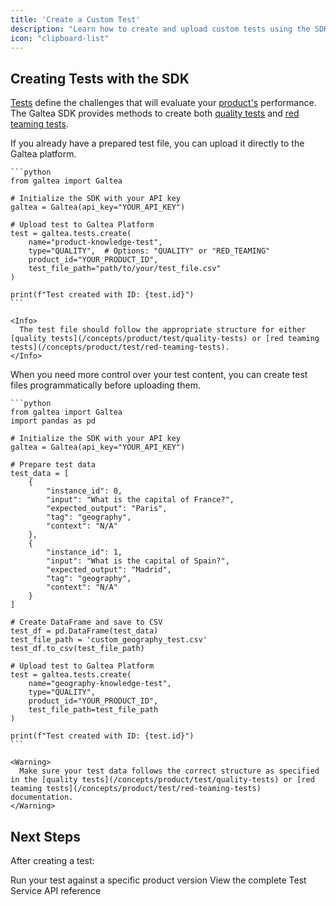 ```yaml
---
title: 'Create a Custom Test'
description: "Learn how to create and upload custom tests using the SDK"
icon: "clipboard-list"
---
```


## Creating Tests with the SDK

[Tests](/concepts/product/test) define the challenges that will evaluate your [product's](/concepts/product) performance. The Galtea SDK provides methods to create both [quality tests](/concepts/product/test/quality-tests) and [red teaming tests](/concepts/product/test/red-teaming-tests).

<Tabs>
  <Tab title="Upload Existing Test File">
    If you already have a prepared test file, you can upload it directly to the Galtea platform.

    ```python
    from galtea import Galtea

    # Initialize the SDK with your API key
    galtea = Galtea(api_key="YOUR_API_KEY")

    # Upload test to Galtea Platform
    test = galtea.tests.create(
        name="product-knowledge-test",
        type="QUALITY",  # Options: "QUALITY" or "RED_TEAMING"
        product_id="YOUR_PRODUCT_ID",
        test_file_path="path/to/your/test_file.csv"
    )

    print(f"Test created with ID: {test.id}")
    ```

    <Info>
      The test file should follow the appropriate structure for either [quality tests](/concepts/product/test/quality-tests) or [red teaming tests](/concepts/product/test/red-teaming-tests).
    </Info>
  </Tab>

  <Tab title="Create Test From Scratch">
    When you need more control over your test content, you can create test files programmatically before uploading them.

    ```python
    from galtea import Galtea
    import pandas as pd

    # Initialize the SDK with your API key
    galtea = Galtea(api_key="YOUR_API_KEY")

    # Prepare test data
    test_data = [
        {
            "instance_id": 0,
            "input": "What is the capital of France?", 
            "expected_output": "Paris",
            "tag": "geography",
            "context": "N/A"
        },
        {
            "instance_id": 1,
            "input": "What is the capital of Spain?", 
            "expected_output": "Madrid",
            "tag": "geography",
            "context": "N/A"
        }
    ]

    # Create DataFrame and save to CSV
    test_df = pd.DataFrame(test_data)
    test_file_path = 'custom_geography_test.csv'
    test_df.to_csv(test_file_path)

    # Upload test to Galtea Platform
    test = galtea.tests.create(
        name="geography-knowledge-test",
        type="QUALITY",
        product_id="YOUR_PRODUCT_ID",
        test_file_path=test_file_path
    )

    print(f"Test created with ID: {test.id}")
    ```

    <Warning>
      Make sure your test data follows the correct structure as specified in the [quality tests](/concepts/product/test/quality-tests) or [red teaming tests](/concepts/product/test/red-teaming-tests) documentation.
    </Warning>
  </Tab>
</Tabs>

## Next Steps

After creating a test:

<CardGroup cols={2}>
  <Card title="Create an Evaluation" icon="badge-check" href="/sdk/examples/create-evaluation">
    Run your test against a specific product version
  </Card>
  <Card title="API Reference" icon="code" href="/sdk/api/test-service">
    View the complete Test Service API reference
  </Card>
</CardGroup>